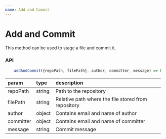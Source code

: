 ```yaml
---
name: Add and Commit
---
```


# Add and Commit

This method can be used to stage a file and commit it.

### API

```js
    addAndCommit({repoPath, filePath}, author, committer, message) => Promise<sha>
```

| param     | type   | description                                         |
| :-------- | :----- | :-------------------------------------------------- |
| repoPath  | string | Path to the repository                              |
| filePath  | string | Relative path where the file stored from repository |
| author    | object | Contains email and name of author                   |
| committer | object | Contains email and name of committer                |
| message   | string | Commit message                                      |
